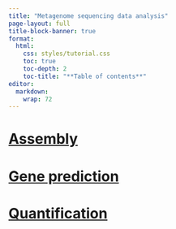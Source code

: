 ```yaml
---
title: "Metagenome sequencing data analysis"
page-layout: full
title-block-banner: true
format: 
  html: 
    css: styles/tutorial.css
    toc: true
    toc-depth: 2
    toc-title: "**Table of contents**"
editor: 
  markdown: 
    wrap: 72
---
```


# [Assembly](SEED2.qmd)

# [Gene prediction](QIIME2.qmd)

# [Quantification](SSU.qmd)